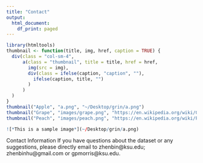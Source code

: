 ```yaml
---
title: "Contact"
output:
  html_document:
    df_print: paged
---
```

```r
library(htmltools)
thumbnail <- function(title, img, href, caption = TRUE) {
  div(class = "col-sm-4",
      a(class = "thumbnail", title = title, href = href,
        img(src = img),
        div(class = ifelse(caption, "caption", ""),
          ifelse(caption, title, "")
        )
      )
  )
}
thumbnail("Apple", "a.png", "~/Desktop/grin/a.png")
thumbnail("Grape", "images/grape.png", "https://en.wikipedia.org/wiki/Grape#/media/File:Abhar-iran.JPG")
thumbnail("Peach", "images/peach.png", "https://en.wikipedia.org/wiki/Peach")
```

```r
![*This is a sample image*](~/Desktop/grin/a.png)
```

Contact Information
If you have questions about the dataset or any suggestions, please directly email to zhenbin@ksu.edu; zhenbinhu@gmail.com or gpmorris@ksu.edu.
